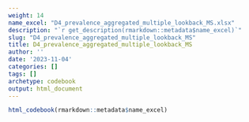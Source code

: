 ```yaml
---
weight: 14
name_excel: "D4_prevalence_aggregated_multiple_lookback_MS.xlsx"
description: "`r get_description(rmarkdown::metadata$name_excel)`"
slug: "D4_prevalence_aggregated_multiple_lookback_MS"
title: D4_prevalence_aggregated_multiple_lookback_MS
author: ''
date: '2023-11-04'
categories: []
tags: []
archetype: codebook
output: html_document
---
```


```r
html_codebook(rmarkdown::metadata$name_excel)
```
